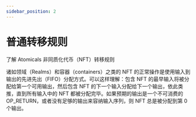 ---
sidebar_position: 2
---

# 普通转移规则

了解 Atomicals 非同质化代币（NFT）转移规则

诸如领域（Realms）和容器（containers）之类的 NFT 的正常操作是使用输入到输出的先进先出（FIFO）分配方式。可以这样理解：包含 NFT 的最早输入将被分配给第一个可用输出，然后包含 NFT 的下一个输入分配给下一个输出，依此类推，直到所有输入中的 NFT 都被分配完毕。如果预期的输出是一个不可消费的 OP_RETURN，或者没有足够的输出来容纳输入序列，则 NFT 总是被分配到第 0 个输出。

